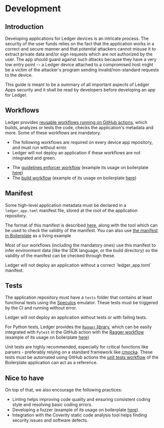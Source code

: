 
# Development


## Introduction

Developing applications for Ledger devices is an intricate process. The security of the user funds relies on the fact that the application works in a correct and secure manner and that potential attackers cannot misuse it to extract private data and/or sign requests which are not authorized by the user. The app should guard against such attacks because they have a very low entry point -- a Ledger device attached to a compromised host might be a victim of the attacker's program sending invalid/non-standard requests to the device.

<Callout type="warning" emoji="⚠️">
  This guide is meant to be a summary of all important aspects of Ledger Apps security and it shall be read by developers before developing an app for Ledger.
</Callout>


## Workflows

Ledger provides [reusable workflows running on GitHub actions](https://github.com/ledgerhq/ledger-app-workflows), which
builds, analyzes or tests the code, checks the application's metadata and more. Some of these workflows are mandatory.

<Callout type="warning" emoji="⚠️">
    <ul>
        <li>
            The following workflows are required on every device app repository, and must run without error.
        </li>
        <li>
            Ledger will not deploy an application if these workflows are not integrated and green.
        </li>
    </ul>
</Callout>


- The [guidelines enforcer workflow](https://github.com/LedgerHQ/ledger-app-workflows/blob/master/.github/workflows/reusable_guidelines_enforcer.yml)
  (example its usage on boilerplate [here](https://github.com/LedgerHQ/app-boilerplate/blob/master/.github/workflows/guidelines_enforcer.yml))
- The [build workflow](https://github.com/LedgerHQ/ledger-app-workflows/blob/master/.github/workflows/reusable_build.yml)
  (example of its usage on boilerplate [here](https://github.com/LedgerHQ/app-boilerplate/blob/master/.github/workflows/build_and_functional_tests.yml#L21-L25))


## Manifest

Some high-level application metadata must be declared in a `ledger_app.toml` manifest file, stored at the root of the
application repository.

The format of this manifest is described [here](https://github.com/LedgerHQ/ledgered/blob/master/doc/utils/manifest.md),
along with the tool which can be used to check the validity of the manifest.
You can also use [the manifest in Boilerplate](https://github.com/LedgerHQ/app-boilerplate/blob/master/ledger_app.toml)
as a living example

Most of our workflows (including the mandatory ones) use this manifest to infer environment data (like the SDK language,
or the build directory) so the validity of the manifest can be checked through these.

<Callout type="warning" emoji="⚠️">
    Ledger will not deploy an application without a correct `ledger_app.toml` manifest.
</Callout>


## Tests

The application repository must have a `tests` folder that contains at least functional tests using the
[Speculos](../../develop/tools#speculos) emulator. These tests must be triggered by the CI and running without error.

<Callout type="warning" emoji="⚠️">
    Ledger will not deploy an application without tests or with failing tests.
</Callout>

For Python tests, Ledger provides the [`Ragger` library](https://github.com/ledgerhq/ragger), which can be easily
integrated with `Pytest` in the GitHub action with the [Ragger workflow](https://github.com/LedgerHQ/ledger-app-workflows/blob/master/.github/workflows/reusable_ragger_tests.yml)
(example of its usage on boilerplate [here](https://github.com/LedgerHQ/app-boilerplate/blob/master/.github/workflows/build_and_functional_tests.yml#L27-L32))

Unit tests are highly recommended, especially for critical functions like parsers - preferably relying on a standard framework like [cmocka](https://cmocka.org/). These tests must be automated using GitHub actions the [unit tests workflow](https://github.com/LedgerHQ/app-boilerplate/blob/master/.github/workflows/unit_tests.yml) of the Boilerplate application can act as a reference.


## Nice to have

On top of that, we also encourage the following practices:

- Linting helps improving code quality and ensuring consistent coding style and resolving basic coding errors.
- Developing a fuzzer (example of its usage on boilerplate [here](https://github.com/LedgerHQ/app-boilerplate/tree/master/fuzzing)).
- Integration with the Coverity static code analysis tool helps finding security issues and software defects.
